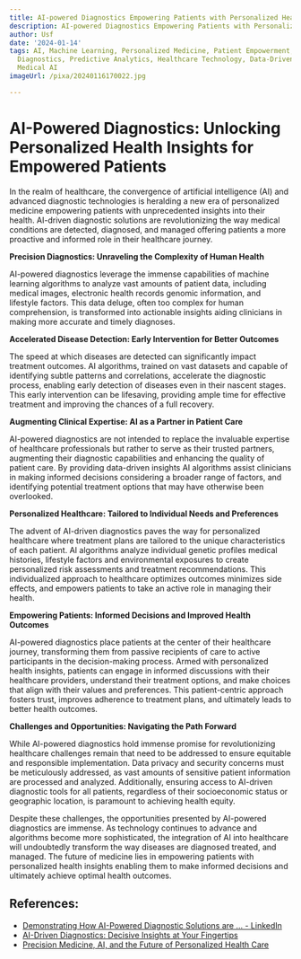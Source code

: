 ```yaml
---
title: AI-powered Diagnostics Empowering Patients with Personalized Health Insights
description: AI-powered Diagnostics Empowering Patients with Personalized Health Insights
author: Usf
date: '2024-01-14'
tags: AI, Machine Learning, Personalized Medicine, Patient Empowerment, Health Insights,
  Diagnostics, Predictive Analytics, Healthcare Technology, Data-Driven Healthcare,
  Medical AI
imageUrl: /pixa/20240116170022.jpg

---
```

# AI-Powered Diagnostics: Unlocking Personalized Health Insights for Empowered Patients

In the realm of healthcare, the convergence of artificial intelligence (AI) and advanced diagnostic technologies is heralding a new era of personalized  medicine empowering  patients  with unprecedented insights into their health. AI-driven diagnostic solutions are revolutionizing the way  medical conditions are detected, diagnosed,  and managed offering patients a more proactive and informed role  in their healthcare journey.

**Precision Diagnostics: Unraveling the Complexity of Human Health**

AI-powered diagnostics leverage the immense capabilities of machine  learning  algorithms to analyze vast amounts of  patient data, including medical images, electronic  health records genomic information, and lifestyle factors. This data deluge, often  too complex for human comprehension, is transformed into actionable insights aiding clinicians in making more accurate and timely diagnoses.

**Accelerated Disease Detection: Early Intervention  for Better Outcomes**

The  speed at which diseases are detected can significantly impact treatment outcomes. AI  algorithms, trained  on vast  datasets and capable of identifying subtle  patterns and correlations, accelerate the diagnostic process, enabling early detection  of diseases  even in their nascent stages. This  early intervention can be lifesaving, providing ample time for effective treatment and improving the chances of a full recovery.

**Augmenting  Clinical Expertise: AI as a Partner in  Patient Care**

AI-powered diagnostics are not intended to replace the invaluable expertise of healthcare professionals but rather  to serve as their trusted partners, augmenting their diagnostic capabilities and enhancing the quality of patient care. By providing data-driven insights AI algorithms assist clinicians in making informed decisions considering a broader range of factors, and identifying potential treatment options that may have otherwise been overlooked.

**Personalized Healthcare: Tailored to Individual Needs and Preferences**

The advent of AI-driven diagnostics paves the way for personalized healthcare where treatment plans  are tailored to the unique  characteristics  of each patient.  AI algorithms  analyze individual genetic profiles  medical histories, lifestyle factors and environmental exposures to create personalized risk assessments and treatment recommendations.  This individualized approach  to healthcare optimizes outcomes  minimizes side effects, and empowers patients to take  an active role in  managing their health.

**Empowering Patients: Informed Decisions and Improved Health Outcomes**

AI-powered  diagnostics place  patients at the center of their healthcare journey,  transforming them from passive recipients of care to active participants in the decision-making process. Armed with personalized health insights, patients can engage  in informed discussions with their  healthcare providers, understand their treatment options, and make choices that align with  their values and preferences. This patient-centric approach fosters trust,  improves adherence to treatment plans, and  ultimately leads to better health outcomes.

**Challenges and Opportunities: Navigating the Path Forward**

While AI-powered diagnostics hold immense promise for revolutionizing healthcare challenges remain that need to be addressed to ensure  equitable and responsible implementation. Data privacy and  security concerns must be meticulously addressed, as vast amounts of sensitive patient information are processed and analyzed.  Additionally, ensuring access to AI-driven diagnostic tools for all patients, regardless of their socioeconomic status or geographic location, is paramount to achieving health  equity.

Despite these challenges, the opportunities presented by  AI-powered diagnostics  are immense. As technology continues to  advance and algorithms become more sophisticated, the integration of AI into healthcare will undoubtedly transform  the way  diseases  are diagnosed treated, and managed. The future of medicine lies in empowering patients with personalized health insights enabling them to make informed decisions and  ultimately achieve optimal health outcomes.

## References:
- [Demonstrating How AI-Powered Diagnostic Solutions are ... - LinkedIn](https://www.linkedin.com/pulse/demonstrating-how-ai-powered-diagnostic)
- [AI-Driven Diagnostics: Decisive Insights at Your Fingertips](https://digitalsalutem.com/ai-driven-diagnostics/)
- [Precision Medicine, AI, and the Future of Personalized Health Care](https://www.ncbi.nlm.nih.gov/pmc/articles/PMC7877825/)
